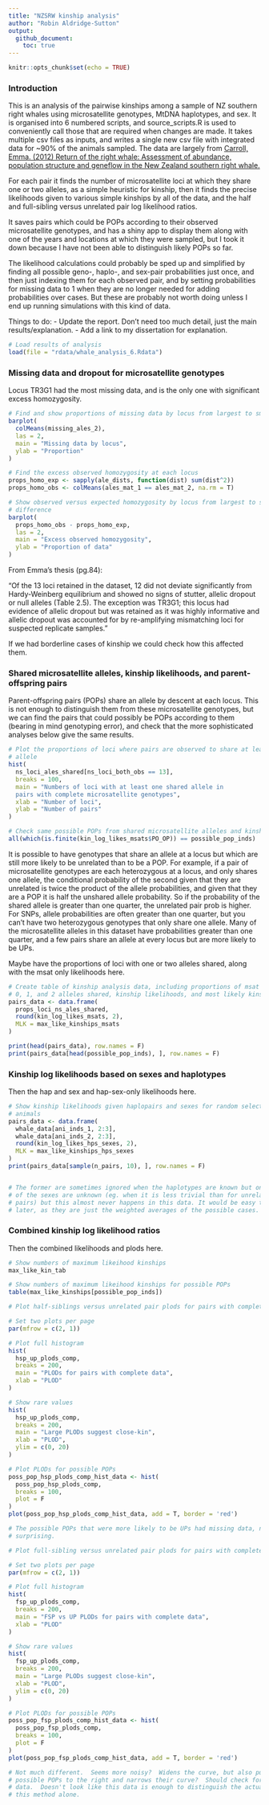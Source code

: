 ```yaml
---
title: "NZSRW kinship analysis"
author: "Robin Aldridge-Sutton"
output:   
  github_document:
    toc: true
---
```


```r
knitr::opts_chunk$set(echo = TRUE)
```

### Introduction

This is an analysis of the pairwise kinships among a sample of NZ southern right whales using microsatellite genotypes, MtDNA haplotypes, and sex.  It is organised into 6 numbered scripts, and source_scripts.R is used to conveniently call those that are required when changes are made.  It takes multiple csv files as inputs, and writes a single new csv file with integrated data for ~90% of the animals sampled. The data are largely from [Carroll, Emma. (2012) Return of the right whale: Assessment of abundance, population structure and geneflow in the New Zealand southern right whale.](http://hdl.handle.net/2292/11541) 

For each pair it finds the number of microsatellite loci at which they share one or two alleles, as a simple heuristic for kinship, then it finds the precise likelihoods given to various simple kinships by all of the data, and the half and full-sibling versus unrelated pair log likelihood ratios.  

It saves pairs which could be POPs according to their observed microsatellite genotypes, and has a shiny app to display them along with one of the years and locations at which they were sampled, but I took it down because I have not been able to distinguish likely POPs so far.

The likelihood calculations could probably be sped up and simplified by finding all possible geno-, haplo-, and sex-pair probabilities just once, and then just indexing them for each observed pair, and by setting probabilities for missing data to 1 when they are no longer needed for adding probabilities over cases.  But these are probably not worth doing unless I end up running simulations with this kind of data.

Things to do:
- Update the report.  Don't need too much detail, just the main results/explanation.
- Add a link to my dissertation for explanation.

```r
# Load results of analysis
load(file = "rdata/whale_analysis_6.Rdata")
```

### Missing data and dropout for microsatellite genotypes

Locus TR3G1 had the most missing data, and is the only one with significant excess homozygosity.  

```r
# Find and show proportions of missing data by locus from largest to smallest
barplot(
  colMeans(missing_ales_2),
  las = 2,
  main = "Missing data by locus",
  ylab = "Proportion"
)
```

```r
# Find the excess observed homozygosity at each locus
props_homo_exp <- sapply(ale_dists, function(dist) sum(dist^2))
props_homo_obs <- colMeans(ales_mat_1 == ales_mat_2, na.rm = T)

# Show observed versus expected homozygosity by locus from largest to smallest
# difference
barplot(
  props_homo_obs - props_homo_exp,
  las = 2,
  main = "Excess observed homozygosity",
  ylab = "Proportion of data"
)
```

From Emma's thesis (pg.84):

"Of the 13 loci retained in the dataset, 12 did not deviate significantly from
Hardy-Weinberg equilibrium and showed no signs of stutter, allelic dropout or
null alleles (Table 2.5). The exception was TR3G1; this locus had evidence of
allelic dropout but was retained as it was highly informative and allelic
dropout was accounted for by re-amplifying mismatching loci for suspected
replicate samples."

If we had borderline cases of kinship we could check how this affected them.

### Shared microsatellite alleles, kinship likelihoods, and parent-offspring pairs

Parent-offspring pairs (POPs) share an allele by descent at each locus.  This is not enough to distinguish them from these microsatellite genotypes, but we can find the pairs that could possibly be POPs according to them (bearing in mind genotyping error), and check that the more sophisticated analyses below give the same results.

```r
# Plot the proportions of loci where pairs are observed to share at least one
# allele
hist(
  ns_loci_ales_shared[ns_loci_both_obs == 13],
  breaks = 100,
  main = "Numbers of loci with at least one shared allele in 
  pairs with complete microsatellite genotypes",
  xlab = "Number of loci",
  ylab = "Number of pairs"
)
```

```r
# Check same possible POPs from shared microsatellite alleles and kinship likelihoods
all(which(is.finite(kin_log_likes_msats$PO_OP)) == possible_pop_inds)
```

It is possible to have genotypes that share an allele at a locus but which are still more likely to be unrelated than to be a POP.  For example, if a pair of  microsatellite genotypes are each heterozygous at a locus, and only shares one allele, the conditional probability of the second given that they are unrelated is twice the product of the allele probabilities, and given that they are a POP it is half the unshared allele probability.  So if the probability of the shared allele is greater than one quarter, the unrelated pair prob is higher.  For SNPs, allele probabilities are often greater than one quarter, but you can't have two heterozygous genotypes that only share one allele.  Many of the microsatellite alleles in this dataset have probabilities greater than one quarter, and a few pairs share an allele at every locus but are more likely to be UPs.

Maybe have the proportions of loci with one or two alleles shared, along with the msat only likelihoods here.

```r
# Create table of kinship analysis data, including proportions of msat loci with
# 0, 1, and 2 alleles shared, kinship likelihoods, and most likely kinship
pairs_data <- data.frame(
  props_loci_ns_ales_shared,
  round(kin_log_likes_msats, 2),
  MLK = max_like_kinships_msats
)

print(head(pairs_data), row.names = F)
print(pairs_data[head(possible_pop_inds), ], row.names = F)
```


### Kinship log likelihoods based on sexes and haplotypes

Then the hap and sex and hap-sex-only likelihoods here.

```r
# Show kinship likelihoods given haplopairs and sexes for random selection of
# animals
pairs_data <- data.frame(
  whale_data[ani_inds_1, 2:3],
  whale_data[ani_inds_2, 2:3],
  round(kin_log_likes_hps_sexes, 2),
  MLK = max_like_kinships_hps_sexes
)
print(pairs_data[sample(n_pairs, 10), ], row.names = F)


# The former are sometimes ignored when the haplotypes are known but one or both
# of the sexes are unknown (eg. when it is less trivial than for unrelated
# pairs) but this almost never happens in this data. It would be easy to add
# later, as they are just the weighted averages of the possible cases.
```

### Combined kinship log likelihood ratios

Then the combined likelihoods and plods here.

```r
# Show numbers of maximum likeihood kinships
max_like_kin_tab
```

```r
# Show numbers of maximum likeihood kinships for possible POPs
table(max_like_kinships[possible_pop_inds])
```

```r
# Plot half-siblings versus unrelated pair plods for pairs with complete data

# Set two plots per page
par(mfrow = c(2, 1))

# Plot full histogram
hist(
  hsp_up_plods_comp, 
  breaks = 200,
  main = "PLODs for pairs with complete data",
  xlab = "PLOD"
)

# Show rare values
hist(
  hsp_up_plods_comp, 
  breaks = 200,
  main = "Large PLODs suggest close-kin",
  xlab = "PLOD",
  ylim = c(0, 20)
)

# Plot PLODs for possible POPs
poss_pop_hsp_plods_comp_hist_data <- hist(
  poss_pop_hsp_plods_comp, 
  breaks = 100,
  plot = F
)
plot(poss_pop_hsp_plods_comp_hist_data, add = T, border = 'red')

# The possible POPs that were more likely to be UPs had missing data, not
# surprising.  
```

```r
# Plot full-sibling versus unrelated pair plods for pairs with complete data

# Set two plots per page
par(mfrow = c(2, 1))

# Plot full histogram
hist(
  fsp_up_plods_comp, 
  breaks = 200,
  main = "FSP vs UP PLODs for pairs with complete data",
  xlab = "PLOD"
)

# Show rare values
hist(
  fsp_up_plods_comp, 
  breaks = 200,
  main = "Large PLODs suggest close-kin",
  xlab = "PLOD",
  ylim = c(0, 20)
)

# Plot PLODs for possible POPs
poss_pop_fsp_plods_comp_hist_data <- hist(
  poss_pop_fsp_plods_comp, 
  breaks = 100,
  plot = F
)
plot(poss_pop_fsp_plods_comp_hist_data, add = T, border = 'red')

# Not much different.  Seems more noisy?  Widens the curve, but also pushes the
# possible POPs to the right and narrows their curve?  Should check for the RAD
# data.  Doesn't look like this data is enough to distinguish the actual POPs by
# this method alone.
```

